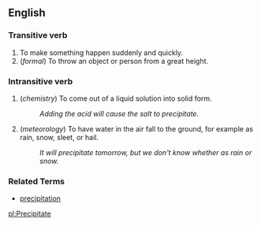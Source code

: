 ==English==

===Transitive verb===
# To make something happen suddenly and quickly.
# (''formal'') To throw an object or person from a great height.

===Intransitive verb===
# (''chemistry'') To come out of a liquid solution into solid form.
#: ''Adding the acid will cause the salt to precipitate.''
# (''meteorology'') To have water in the air fall to the ground, for example as rain, snow, sleet, or hail.
#: ''It will precipitate tomorrow, but we don't know whether as rain or snow.''

===Related Terms===
*[[precipitation]]

[[pl:Precipitate]]